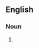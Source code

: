 {{also|whooping-cranes}}

==English==

===Noun===
{{head|en|noun form|head=[[whooping]] [[crane]]s}}

# {{plural of|en|whooping crane}}